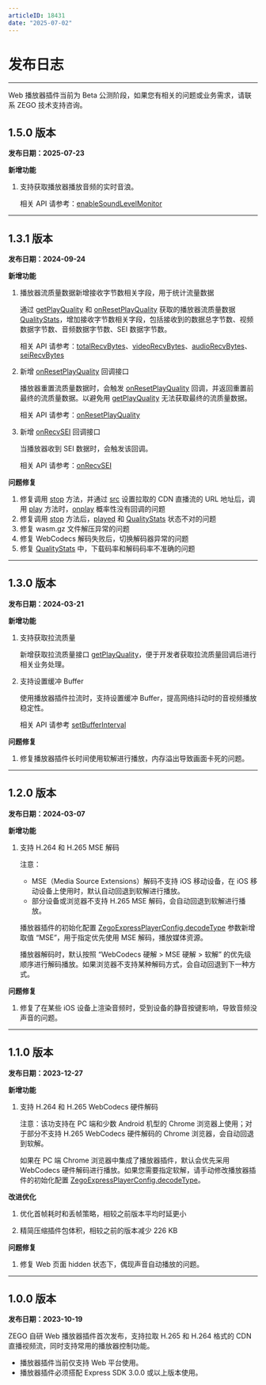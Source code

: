 ```yaml
---
articleID: 18431
date: "2025-07-02"
---
```

# 发布日志

- - -

<Warning title="注意">

Web 播放器插件当前为 Beta 公测阶段，如果您有相关的问题或业务需求，请联系 ZEGO 技术支持咨询。

</Warning>


## 1.5.0 版本 <a id="1.5.0"></a>

**发布日期：2025-07-23**

**新增功能**

1. 支持获取播放器播放音频的实时音浪。

    相关 API 请参考：[enableSoundLevelMonitor](@enableSoundLevelMonitor)

--- 

## 1.3.1 版本 <a id="1.3.1"></a>

**发布日期：2024-09-24**

**新增功能**

1. 播放器流质量数据新增接收字节数相关字段，用于统计流量数据

    通过 [getPlayQuality](@getPlayQuality) 和 [onResetPlayQuality](@onResetPlayQuality) 获取的播放器流质量数据 [QualityStats](@-QualityStats)，增加接收字节数相关字段，包括接收到的数据总字节数、视频数据字节数、音频数据字节数、SEI 数据字节数。

    相关 API 请参考：[totalRecvBytes](https://doc-zh.zego.im/article/api?doc=Express_Video_SDK_API~javascript_web~interface~QualityStats#total-recv-bytes)、[videoRecvBytes](https://doc-zh.zego.im/article/api?doc=Express_Video_SDK_API~javascript_web~interface~QualityStats#video-recv-bytes)、[audioRecvBytes](https://doc-zh.zego.im/article/api?doc=Express_Video_SDK_API~javascript_web~interface~QualityStats#audio-recv-bytes)、[seiRecvBytes](https://doc-zh.zego.im/article/api?doc=Express_Video_SDK_API~javascript_web~interface~QualityStats#sei-recv-bytes)


2. 新增 [onResetPlayQuality](@onResetPlayQuality) 回调接口

    播放器重置流质量数据时，会触发 [onResetPlayQuality](@onResetPlayQuality) 回调，并返回重置前最终的流质量数据。以避免用 [getPlayQuality](@getPlayQuality) 无法获取最终的流质量数据。

    相关 API 请参考：[onResetPlayQuality](@onResetPlayQuality)

3. 新增 [onRecvSEI](@onRecvSEI) 回调接口

    当播放器收到 SEI 数据时，会触发该回调。

    相关 API 请参考：[onRecvSEI](@onRecvSEI)

**问题修复**

1. 修复调用 [stop](@stop) 方法，并通过 [src](@src) 设置拉取的 CDN 直播流的 URL 地址后，调用 [play](@play) 方法时，[onplay](@onplay) 概率性没有回调的问题
2. 修复调用 [stop](@stop) 方法后，[played](@played) 和 [QualityStats](@-QualityStats) 状态不对的问题
3. 修复 wasm.gz 文件解压异常的问题
4. 修复 WebCodecs 解码失败后，切换解码器异常的问题
5. 修复 [QualityStats](@-QualityStats) 中，下载码率和解码码率不准确的问题


---


## 1.3.0 版本 <a id="1.3.0"></a>

**发布日期：2024-03-21**

**新增功能**

1. 支持获取拉流质量

    新增获取拉流质量接口 [getPlayQuality](@getPlayQuality-ZegoExpressPlayer)，便于开发者获取拉流质量回调后进行相关业务处理。

2. 支持设置缓冲 Buffer

    使用播放器插件拉流时，支持设置缓冲 Buffer，提高网络抖动时的音视频播放稳定性。

    相关 API 请参考 [setBufferInterval](@setBufferInterval-ZegoExpressPlayer)

**问题修复**

1. 修复播放器插件长时间使用软解进行播放，内存溢出导致画面卡死的问题。

---

## 1.2.0 版本 <a id="1.2.0"></a>

**发布日期：2024-03-07**

**新增功能**

1. 支持 H.264 和 H.265 MSE 解码

    注意：

    - MSE（Media Source Extensions）解码不支持 iOS 移动设备，在 iOS 移动设备上使用时，默认自动回退到软解进行播放。
    - 部分设备或浏览器不支持 H.265 MSE 解码，会自动回退到软解进行播放。

    播放器插件的初始化配置 [ZegoExpressPlayerConfig.decodeType](https://doc-zh.zego.im/article/api?doc=Express_Video_SDK_API~javascript_web~interface~ZegoExpressPlayerConfig#decode-type) 参数新增取值 “MSE”，用于指定优先使用 MSE 解码，播放媒体资源。

    播放器解码时，默认按照 “WebCodecs 硬解 > MSE 硬解 > 软解” 的优先级顺序进行解码播放。如果浏览器不支持某种解码方式，会自动回退到下一种方式。

**问题修复**

1. 修复了在某些 iOS 设备上渲染音频时，受到设备的静音按键影响，导致音频没声音的问题。

---


## 1.1.0 版本 <a id="1.1.0"></a>

**发布日期：2023-12-27**

**新增功能**

1. 支持 H.264 和 H.265 WebCodecs 硬件解码

    注意：该功支持在 PC 端和少数 Android 机型的 Chrome 浏览器上使用；对于部分不支持 H.265 WebCodecs 硬件解码的 Chrome 浏览器，会自动回退到软解。

    如果在 PC 端 Chrome 浏览器中集成了播放器插件，默认会优先采用 WebCodecs 硬件解码进行播放。如果您需要指定软解，请手动修改播放器插件的初始化配置 [ZegoExpressPlayerConfig.decodeType](https://doc-zh.zego.im/article/api?doc=Express_Video_SDK_API~javascript_web~interface~ZegoExpressPlayerConfig#decode-type)。

**改进优化**

1. 优化首帧耗时和丢帧策略，相较之前版本平均时延更小

2. 精简压缩插件包体积，相较之前的版本减少 226 KB

**问题修复**

1. 修复 Web 页面 hidden 状态下，偶现声音自动播放的问题。

---


## 1.0.0 版本 <a id="1.0.0"></a>

**发布日期：2023-10-19**

ZEGO 自研 Web 播放器插件首次发布，支持拉取 H.265 和 H.264 格式的 CDN 直播视频流，同时支持常用的播放器控制功能。

<Warning title="注意">


- 播放器插件当前仅支持 Web 平台使用。 
- 播放器插件必须搭配 Express SDK 3.0.0 或以上版本使用。 

</Warning>


